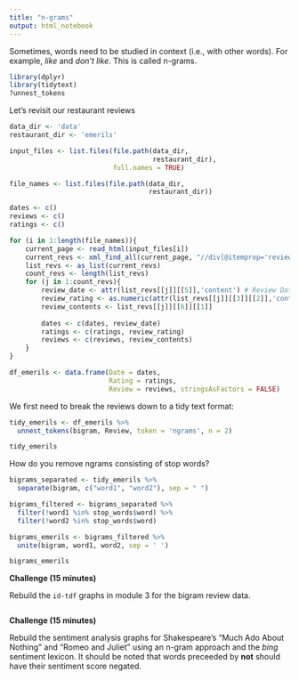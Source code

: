 ```yaml
---
title: "n-grams"
output: html_notebook
---
```


Sometimes, words need to be studied in context (i.e., with other words). For example, *like* and *don't like*. This is called n-grams. 

```r
library(dplyr)
library(tidytext)
?unnest_tokens
```

Let's revisit our restaurant reviews

```r
data_dir <- 'data'
restaurant_dir <- 'emerils'

input_files <- list.files(file.path(data_dir,
                                    restaurant_dir),
                          full.names = TRUE)

file_names <- list.files(file.path(data_dir,
                                   restaurant_dir))

dates <- c()
reviews <- c()
ratings <- c()

for (i in 1:length(file_names)){
    current_page <- read_html(input_files[i])
    current_revs <- xml_find_all(current_page, "//div[@itemprop='review']")
    list_revs <- as_list(current_revs)
    count_revs <- length(list_revs)
    for (j in 1:count_revs){
        review_date <- attr(list_revs[[j]][[5]],'content') # Review Date
        review_rating <- as.numeric(attr(list_revs[[j]][[3]][[2]],'content')) # Review Rating
        review_contents <- list_revs[[j]][[6]][[1]]
        
        dates <- c(dates, review_date)
        ratings <- c(ratings, review_rating)
        reviews <- c(reviews, review_contents)
    }
}

df_emerils <- data.frame(Date = dates,
                         Rating = ratings,
                         Review = reviews, stringsAsFactors = FALSE)
```

We first need to break the reviews down to a tidy text format:

```r
tidy_emerils <- df_emerils %>%
  unnest_tokens(bigram, Review, token = 'ngrams', n = 2) 

tidy_emerils
```

How do you remove ngrams consisting of stop words?

```r
bigrams_separated <- tidy_emerils %>%
  separate(bigram, c("word1", "word2"), sep = " ")

bigrams_filtered <- bigrams_separated %>%
  filter(!word1 %in% stop_words$word) %>%
  filter(!word2 %in% stop_words$word)

bigrams_emerils <- bigrams_filtered %>%
  unite(bigram, word1, word2, sep = ' ')

bigrams_emerils
```

**Challenge (15 minutes)**

Rebuild the `id-tdf` graphs in module 3 for the bigram review data. 

```r

```


**Challenge (15 minutes)**

Rebuild the sentiment analysis graphs for Shakespeare's "Much Ado About Nothing" and "Romeo and Juliet" using an n-gram approach and the *bing* sentiment lexicon. It should be noted that words preceeded by **not** should have their sentiment score negated. 

```r


```

























